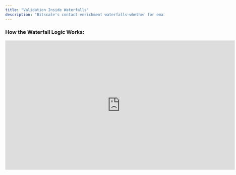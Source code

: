 ```yaml
---
title: "Validation Inside Waterfalls"
description: "Bitscale's contact enrichment waterfalls—whether for email or phone—are designed to give you broad coverage using multiple providers. However, a key feature that can significantly impact both data quality and credit usage is validation inside the waterfall. This guide explains how that works, and when you should or shouldn't enable it."
---
```


### How the Waterfall Logic Works:

<iframe width="728" height="410" src="https://www.youtube.com/embed/1ExF-HmttXA?si=Z-NLqCuBl0pTjEGf" title="YouTube video player" frameborder="0" allow="accelerometer; autoplay; clipboard-write; encrypted-media; gyroscope; picture-in-picture; web-share" referrerpolicy="strict-origin-when-cross-origin" allowfullscreen />

Each waterfall is a ranked list of enrichment providers. When run, the process works as follows:

1. Bitscale queries the first provider in the list.
2. If that provider returns a contact (email or phone number), the result is returned and you're charged for that provider.
3. If the provider does not return a result, the waterfall moves to the next one in the sequence.
4. The process continues until a valid contact is found, or the waterfall ends.

This approach ensures you only pay for the provider that successfully returns usable contact information.

---

### What Changes When You Enable "Only Mark Safe to Send Emails as Valid"

When this setting is enabled inside the waterfall:

- Any email returned by a provider is first validated using a third-party service.
- This validation checks for deliverability indicators like validity, catch-all domains, disposable emails, and other quality markers.
- If the result is invalid or low-quality, that contact is **rejected**, and the waterfall continues to the next provider.
- You are charged for all providers that give a response.

This ensures your outbound efforts rely on high-quality, deliverable contacts at the expense of potentially more API calls and credits.

---

### Choosing Where to Place Validation: Inside vs Outside the Waterfall

How and where you apply validation depends on your workflow and intent.

#### When to Keep Validation Outside the Waterfall

If you are in the early stages of list building—perhaps testing segments, exploring new ICPs, or using large lead pools, it is more efficient to:

- First collect all available emails (even unvalidated),
- Then run a bulk validation pass outside the waterfall,
- And only act on the subset of valid emails.

This approach is cost-efficient and gives you greater control over how credits are used.

#### When to Enable Validation Inside the Waterfall

If you are working with **highly targeted lists**, where every lead is valuable (e.g., from an ABM campaign, warm inbound submissions, or intent-based lists), you want maximum precision. In these cases, it is better to:

- Validate each result as it is returned from a provider,
- Move to the next provider only if validation fails,
- Ensure that you only get high-quality, ready-to-reach data.

This workflow reduces the chance of bad emails making it into your CRM or outreach tool, even if it uses more credits per record.

---

### Final Recommendations

1. **Know your use case.** If you’re casting a wide net, validate later. If you’re sending high-stakes campaigns to decision-makers, validate upfront.
2. **Shorten your waterfall** when validation is enabled inside. This avoids looping through multiple outdated databases and burning unnecessary credits.
3. **Talk to us.** If you’re unsure which providers are best for your niche or use case, we can recommend a configuration based on performance data.
4. **Understand where your credits are going.** When validation is enabled inside the waterfall, you may be charged by multiple providers if each returns invalid results, which are then rejected.

---

Bitscale’s enrichment stack gives you flexibility to match your outreach strategy, but getting the most out of it depends on smart configuration. Use validation settings intentionally, and don’t hesitate to reach out if you need help setting up the right waterfall for your workflow.